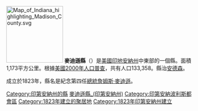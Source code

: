 {{Otheruses|麥迪遜縣|subject=美國印地安納州的一個縣|other=同名的縣}}
[[File:Map_of_Indiana_highlighting_Madison_County.svg|150px]]
'''麥迪遜縣'''（{{lang-en|Madison County}}）是[[美國|美國]][[印地安納州|印地安納州]]中東部的一個縣。面積1,173平方公里。根據[[美國2000年人口普查|美國2000年人口普查]]，共有人口133,358。縣治[[安德森_(印地安納州)|安德森]]。

成立於1823年，縣名是紀念第四任[[美國總統|總統]][[詹姆斯·麥迪遜|詹姆斯·麥迪遜]]。

{{印第安納州}}
{{麥迪遜縣 (印地安納州)}}
{{Authority control}}

{{DEFAULTSORT:Madison County}}
[[Category:印第安納州的縣|Category:印第安納州的縣]]
[[Category:麥迪遜縣_(印第安納州)|]]
[[Category:印第安納波利斯都會區|Category:印第安納波利斯都會區]]
[[Category:1823年建立的聚居地|Category:1823年建立的聚居地]]
[[Category:1823年印第安納州建立|Category:1823年印第安納州建立]]

{{Indiana-geo-stub}}
